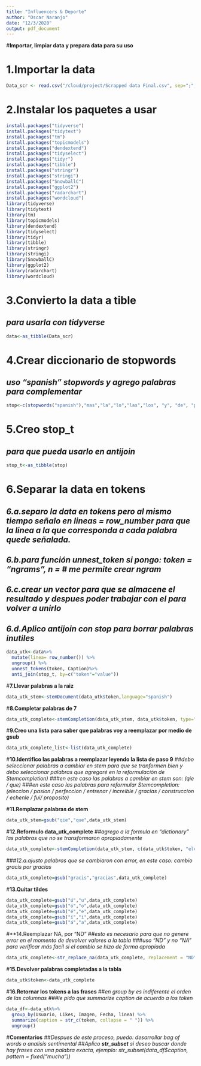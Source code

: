 ```yaml
---
title: "Influencers & Deporte"
author: "Oscar Naranjo"
date: "12/3/2020"
output: pdf_document
---
```

#**Importar, limpiar data y prepara data para su uso**

# 1.Importar la data
```r
Data_scr <- read.csv("/cloud/project/Scrapped data Final.csv", sep=";", stringsAsFactors=FALSE)
```

# 2.Instalar los paquetes a usar
```r
install.packages("tidyverse")
install.packages("tidytext")
install.packages("tm")
install.packages("topicmodels")
install.packages("dendextend")
install.packages("tidyselect")
install.packages("tidyr")
install.packages("tibble")
install.packages("stringr")
install.packages("stringi")
install.packages("SnowballC")
install.packages("ggplot2")
install.packages("radarchart")
install.packages("wordcloud")
library(tidyverse)
library(tidytext)
library(tm)
library(topicmodels)
library(dendextend)
library(tidyselect)
library(tidyr)
library(tibble)
library(stringr)
library(stringi)
library(SnowballC)
library(ggplot2)
library(radarchart)
library(wordcloud)
```

# **3.Convierto la data a tible** 
## *para usarla con tidyverse*
```r
data<-as_tibble(Data_scr)
```

# **4.Crear diccionario de stopwords**
## *uso "spanish" stopwords y agrego palabras para complementar*

```r
stop<-c(stopwords("spanish"),"mas","la","lo","las","los", "y", "de", "por", "que", "es", "ya", "q", "a", "ah", "ha", "al", "da", "una", "uno", "e", "o", "u", "este", "esta","mi")
```

# **5.Creo stop_t** 
## *para que pueda usarlo en antijoin*

```r
stop_t<-as_tibble(stop) 
```

# **6.Separar la data en tokens**
## *6.a.separo la data en tokens pero al mismo tiempo señalo en lineas = row_number para que la linea a la que corresponda a cada palabra quede señalada.*

## *6.b.para función unnest_token si pongo: token = "ngrams", n = # me permite crear ngram*

## *6.c.crear un vector para que se almacene el resultado y despues poder trabajar con el para volver a unirlo*

## *6.d.Aplico antijoin con stop para borrar palabras inutiles*

```r
data_utk<-data%>%
  mutate(linea= row_number()) %>%
  ungroup() %>%
  unnest_tokens(token, Caption)%>%
  anti_join(stop_t, by=c("token"="value"))
```

#**7.Llevar palabras a la raiz**

```r
data_utk_stem<-stemDocument(data_utk$token,language="spanish")
```

#**8.Completar palabras de 7**

```r
data_utk_complete<-stemCompletion(data_utk_stem, data_utk$token, type="shortest")
```

#**9.Creo una lista para saber que palabras voy a reemplazar por medio de gsub**
```r
data_utk_complete_list<-list(data_utk_complete)
```

#**10.Identifico las palabras a reemplazar leyendo la lista de paso 9**
##*debo seleccionar palabras a cambiar en stem para que se tranformen bien y debo seleccionar palabras que agregaré en la reformulación de Stemcompletion)*
###*en este caso las palabras a cambiar en stem son: (qie / que)*
###*en este caso las palabras para reformular Stemcompletion: (eleccion / pasion / perfeccion / entrenar / increible / gracias / construccion / echenle / fui/ proposito)*

#**11.Remplazar palabras de stem**
```r
data_utk_stem=gsub("qie","que",data_utk_stem)
```

#**12.Reformulo data_utk_complete**
##*agrego a la formula en "dictionary" las palabras que no se transformaron apropiadamente*
```r
data_utk_complete<-stemCompletion(data_utk_stem, c(data_utk$token, "eleccion", "pasion", "perfeccion", "entrenar", "increible", "gracias", "construccion", "echenle", "fui", "proposito"), type="shortest")
```

###*12.a.ajusto palabras que se cambiaron con error, en este caso: cambio gracis por gracias*
```r
data_utk_complete=gsub("gracis","gracias",data_utk_complete)
```

#**13.Quitar tildes**
```r
data_utk_complete=gsub("ú","u",data_utk_complete)
data_utk_complete=gsub("ó","o",data_utk_complete)
data_utk_complete=gsub("é","e",data_utk_complete)
data_utk_complete=gsub("í","i",data_utk_complete)
data_utk_complete=gsub("á","a",data_utk_complete)
```

#**14.Reemplazar NA, por "ND"
##*esto es necesario para que no genere error en el momento de devolver valores a la tabla*
###*uso "ND" y no "NA" para verificar más facil si el cambio se hizo de forma apropiada*
```r
data_utk_complete<-str_replace_na(data_utk_complete, replacement = "ND")
```

#**15.Devolver palabras completadas a la tabla**
```r
data_utk$token<-data_utk_complete
```

#**16.Retornar los tokens a las frases** 
##*en group by es indiferente el orden de las columnas*
###*le pido que summarize caption de acuerdo a los token*
```r
data_df<-data_utk%>% 
  group_by(Usuario, Likes, Imagen, Fecha, linea) %>% 
  summarize(caption = str_c(token, collapse = " ")) %>%
  ungroup()  
```

#**Comentarios**
##*Despues de este proceso, puedo: desarrollar bag of words o analisis sentimental*
##*Aplico __str_subset__ si deseo buscar donde hay frases con una palabra exacta, ejemplo: str_subset(data_df$caption, pattern = fixed("mucha"))* 

